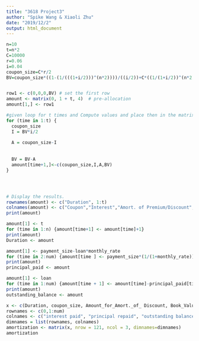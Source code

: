---
title: "3618 Project3"
author: "Spike Wang & Xiaoli Zhu"
date: "2019/12/2"
output: html_document
---

```{r}
n=10
t=n*2
C=10000
r=0.06
i=0.04
coupon_size=C*r/2
BV=coupon_size*((1-(1/(((1+i/2)))^(n*2))))/((i/2))+C*((1/(1+i/2))^(n*2)) # calculate Book Value at time 1   


row1 <- c(0,0,0,BV) # set the first row
amount <- matrix(0, 1 + t, 4)  # pre-allocation 
amount[1,] <- row1

#given loop for t times and Compute values and place then in the matrix.
for (time in 1:t) {
  coupon_size
  I = BV*i/2
  
  A = coupon_size-I
  
  
  BV = BV-A
  amount[time+1,]<-c(coupon_size,I,A,BV)
}




# Display the results.
rownames(amount) <- c("Duration", 1:t)
colnames(amount) <- c("Coupon","Interest","Amort. of Premium/Discount","Book Value")
print(amount)

```

```{r}
amount[1] <- t
for (time in 1:n) {amount[time+1] <- amount[time]+1}
print(amount)
Duration <- amount
```

```{r}
amount[1] <- payment_size-loan*monthly_rate
for (time in 2:num) {amount[time ] <- payment_size*(1/(1+monthly_rate))^(num-time+1)}
print(amount)
principal_paid <- amount
```

```{r}
amount[1] <- loan
for (time in 1:num) {amount[time + 1] <- amount[time]-principal_paid[time ]}
print(amount)
outstanding_balance <- amount
```

```{r}
x <- c(Duration, coupon_size, Amount_for_Amort._of_ Discount, Book_Value)
rownames <- c(0,1:num)
colnames <- c("interest paid", "principal repaid", "outstanding balance")
dimnames = list(rownames, colnames)
amortization <- matrix(x, nrow = 121, ncol = 3, dimnames=dimnames)
amortization
```
